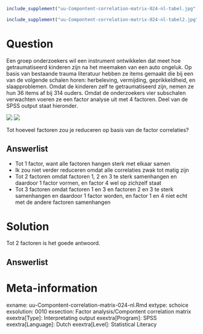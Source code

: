 ```r
include_supplement("uu-Compontent-correlation-matrix-024-nl-tabel.jpg", recursive = TRUE)
```

```r
include_supplement("uu-Compontent-correlation-matrix-024-nl-tabel2.jpg", recursive = TRUE)
```


Question
========
  
Een groep onderzoekers wil een instrument ontwikkelen dat meet hoe getraumatiseerd kinderen zijn na het meemaken van een auto ongeluk. Op basis van bestaande trauma literatuur hebben ze items gemaakt die bij een van de volgende schalen horen: herbeleving, vermijding, geprikkeldheid, en slaapproblemen. Omdat de kinderen zelf te getraumatiseerd zijn, nemen ze hun 36 items af bij 314 ouders.  Omdat de onderzoekers vier subschalen verwachten voeren ze een factor analyse uit met 4 factoren. Deel van de SPSS output staat hieronder.

![](uu-Compontent-correlation-matrix-024-nl-tabel.jpg)
![](uu-Compontent-correlation-matrix-024-nl-tabel2.jpg)

Tot hoeveel factoren zou je reduceren op basis van de factor correlaties?
  
Answerlist
----------
* Tot 1 factor, want alle factoren hangen sterk met elkaar samen
* Ik zou niet verder reduceren omdat alle correlaties zwak tot matig zijn
* Tot 2 factoren omdat factoren 1, 2 en 3 te sterk samenhangen en daardoor 1 factor vormen, en factor 4 wel op zichzelf staat 
* Tot 3 factoren omdat factoren 1 en 3 en factoren 2 en 3 te sterk samenhangen en daardoor 1 factor worden, en factor 1 en 4 niet echt met de andere factoren samenhangen

Solution
========
  
Tot 2 factoren is het goede antwoord.

Answerlist
----------



Meta-information
================
exname: uu-Compontent-correlation-matrix-024-nl.Rmd
extype: schoice
exsolution: 0010
exsection: Factor analysis/Compontent correlation matrix
exextra[Type]: Interpretating output
exextra[Program]: SPSS
exextra[Language]: Dutch
exextra[Level]: Statistical Literacy
